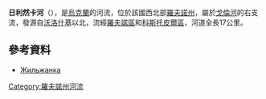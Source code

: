 {{unreferenced|time=2018-10-31T05:39:46+00:00}}
'''日利然卡河'''（{{lang-uk|Жильжанка}}），是[[烏克蘭|烏克蘭]]的河流，位於該國西北部[[羅夫諾州|羅夫諾州]]，屬於[[戈倫河|戈倫河]]的右支流，發源自[[沃洛什基_(羅夫諾區)|沃洛什基]]以北，流經[[羅夫諾區|羅夫諾區]]和[[科斯托皮爾區|科斯托皮爾區]]，河道全長17公里。

==參考資料==
* [https://web.archive.org/web/20131019104215/http://rivneruboohorona.io.ua/s192164/ Жильжанка]

{{DEFAULTSORT:Жильжанка}}
[[Category:羅夫諾州河流|Category:羅夫諾州河流]]


{{Ukraine-river-stub}}